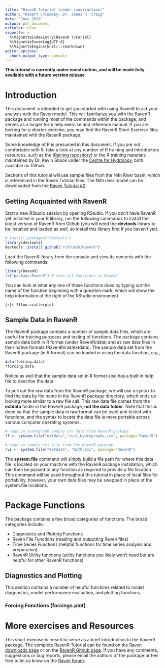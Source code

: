 ```yaml
---
title: "RavenR Tutorial (under construction)"
author: "Robert Chlumsky, Dr. James R. Craig"
date: "June 2019"
output: pdf_document
urlcolor: blue
vignette: >
  %\VignetteIndexEntry{RavenR Tutorial}
  %\VignetteEncoding{UTF-8}
  %\VignetteEngine{knitr::rmarkdown}
editor_options: 
  chunk_output_type: console
---
```


**This tutorial is currently under construction, and will be made fully available with a future version release**

# Introduction

This document is intended to get you started with using RavenR to aid your analysis with the Raven model. This will familiarize you with the RavenR package and running most of the commands within the package, and serves as a longer form help exercise and reference manual. If you are looking for a shorter exercise, you may find the RavenR Short Exercise files maintained with the RavenR package.

Some knowledge of R is presumed in this document. If you are not comfortable with R, take a look at any number of R training and Introductory resources, such as the [tRaining repository](https://github.com/rchlumsk/tRaining)) or the R training materials maintained by Dr. Kevin Shook under the [Centre for Hydrology](https://github.com/CentreForHydrology), both available on Github. 

Sections of this tutorial will use sample files from the Nith River basin, which is referenced in the Raven Tutorial files. The Nith river model can be downloaded from the  [Raven Tutorial #2](http://www.civil.uwaterloo.ca/jrcraig/Raven/Downloads.html).

## Getting Acquainted with RavenR

Start a new RStudio session by opening RStudio. If you don't have RavenR yet installed in your R library, run the following commands to install the latest version of RavenR from Github (you will need the **devtools** library to be installed and loaded as well, so install this library first if you haven't yet).

```r
# install.packages("devtools")
library(devtools)
devtools::install_github("rchlumsk/RavenR")
```

Load the RavenR library from the console and view its contents with the following commands:

```r
library(RavenR)
ls("package:RavenR") # view all functions in RavenR
```

You can look at what any one of these functions does by typing out the name of the function beginning with a question mark, which will show the help information at the right of the RStudio environment.

```{r}(
?flow.scatterplot
```

## Sample Data in RavenR

The RavenR package contains a number of sample data files, which are useful for training purposes and testing of functions. The package contains sample data both in R format (under RavenR/data) and as raw data files in their native formats (RavenR/inst/extdata). The sample data set from the RavenR package (in R format) can be loaded in using the data function, e.g.,

```r
data(forcing.data)
?forcing.data
```
Notice as well that the sample data set in R format also has a built in help file to describe the data.

To pull out the raw data from the RavenR package, we will use a syntax to find the data by file name in the RavenR package directory, which ends up looking more similar to a raw file call. This raw data file comes from the **extdata** folder in the RavenR package, **not the data folder**. Note that this is done so that the sample data in raw format can be used and tested with functions, and the syntax to locate the data file is more portable across various computer operating systems.

```r
# read in hydrograph sample csv data from RavenR package
ff <- system.file("extdata","run1_Hydrographs.csv", package="RavenR")

# read in sample rvi file from the RavenR package
rvi <- system.file("extdata", "Nith.rvi", package="RavenR")
```

The **system.file** command will simply build a file path for where this data file is located on your machine with the RavenR package installation, which can then be passed to any function as required to provide a file location. This command will be used throughout this tutorial in place of local files for portability, however, your own data files may be swapped in place of the system.file locations.

# Package Functions

The package contains a few broad categories of functions. The broad categories include:

* Diagnostics and Plotting Functions
* Raven File Functions (reading and outputting Raven files)
* Time Series Functions (helpful functions for time series analysis and preparation)
* RavenR Utility functions (utility functions you likely won't need but are helpful for other RavenR functions)

## Diagnostics and Plotting

This section contains a number of helpful functions related to model diagnostics, model performance evaluation, and plotting functions.

### Forcing Functions (forcings.plot)



# More exercises and Resources

This short exercise is meant to serve as a brief introduction to the RavenR package. The complete RavenR Tutorial can be found on the [Raven downloads page](http://www.civil.uwaterloo.ca/jrcraig/Raven/Downloads.html) or on the [RavenR Github page](https://github.com/rchlumsk/RavenR). If you have any comments, suggestions or bug reports, please email the authors of the package or feel free to let us know on the [Raven forum](http://www.civil.uwaterloo.ca/raven_forum/).
